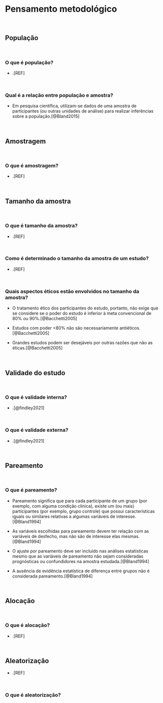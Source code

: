 # **Pensamento metodológico** {#pensamento-metodologico}

<br>

## População {#populacao}

<br>

### O que é população?

- .[REF]

<br>

### Qual é a relação entre população e amostra?

-   Em pesquisa científica, utilizam-se dados de uma amostra de participantes (ou outras unidades de análise) para realizar inferências sobre a população.[@Bland2015]

<br>

## Amostragem {#amostragem}

<br>

### O que é amostragem?

- .[REF]

<br>

## Tamanho da amostra

<br>

### O que é tamanho da amostra?

-   .[REF]

<br>

### Como é determinado o tamanho da amostra de um estudo?

-   .[REF]

<br>

### Quais aspectos éticos estão envolvidos no tamanho da amostra?

-   O tratamento ético dos participantes do estudo, portanto, não exige que se considere se o poder do estudo é inferior à meta convencional de 80% ou 90%.[@Bacchetti2005]

- Estudos com poder <80% não são necessariamente antiéticos.[@Bacchetti2005]

- Grandes estudos podem ser desejáveis por outras razões que não as éticas.[@Bacchetti2005]

<br>

## Validade do estudo {#validade-estudo}

<br>

### O que é validade interna?

-   .[@findley2021]

<br>

### O que é validade externa?

-   .[@findley2021]

<br>

## Pareamento {#pareamento}

<br>

### O que é pareamento?

-   Pareamento significa que para cada participante de um grupo (por exemplo, com alguma condição clínica), existe um (ou mais) participantes (por exemplo, grupo controle) que possui características iguais ou similares relativas a algumas variáveis de interesse.[@Bland1994]

-   As variáveis escolhidas para pareamento devem ter relação com as variáveis de desfecho, mas não são de interesse elas mesmas.[@Bland1994]

-   O ajuste por pareamento deve ser incluído nas análises estatísticas mesmo que as variáveis de pareamento não sejam consideradas prognósticas ou confundidores na amostra estudada.[@Bland1994]

-   A ausência de evidência estatística de diferença entre grupos não é considerada pareamento.[@Bland1994]

<br>

## Alocação {#alocacao}

<br>

### O que é alocação?

-   .[REF]

<br>

## Aleatorização {#aleatorização}

-   .[REF]

<br>

### O que é aleatorização?

<br>

